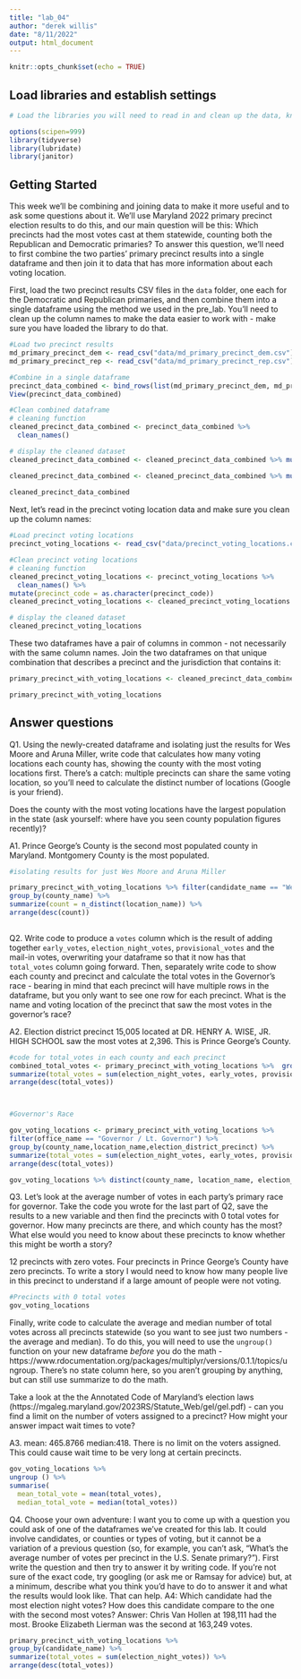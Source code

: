 ```yaml
---
title: "lab_04"
author: "derek willis"
date: "8/11/2022"
output: html_document
---
```


```r
knitr::opts_chunk$set(echo = TRUE)
```

## Load libraries and establish settings
```r
# Load the libraries you will need to read in and clean up the data, knowing that you can go back and add a library and re-run this block after you get a look at the dataframes.

options(scipen=999)
library(tidyverse)
library(lubridate)
library(janitor)

```

## Getting Started

This week we'll be combining and joining data to make it more useful and to ask some questions about it. We'll use Maryland 2022 primary precinct election results to do this, and our main question will be this: Which precincts had the most votes cast at them statewide, counting both the Republican and Democratic primaries? To answer this question, we'll need to first combine the two parties' primary precinct results into a single dataframe and then join it to data that has more information about each voting location.

First, load the two precinct results CSV files in the `data` folder, one each for the Democratic and Republican primaries, and then combine them into a single dataframe using the method we used in the pre_lab. You'll need to clean up the column names to make the data easier to work with - make sure you have loaded the library to do that.

```r
#Load two precinct results 
md_primary_precinct_dem <- read_csv("data/md_primary_precinct_dem.csv")
md_primary_precinct_rep <- read_csv("data/md_primary_precinct_rep.csv")

#Combine in a single dataframe
precinct_data_combined <- bind_rows(list(md_primary_precinct_dem, md_primary_precinct_rep))
View(precinct_data_combined)

#Clean combined dataframe
# cleaning function
cleaned_precinct_data_combined <- precinct_data_combined %>%
  clean_names()

# display the cleaned dataset
cleaned_precinct_data_combined <- cleaned_precinct_data_combined %>% mutate(county = as.character(county))

cleaned_precinct_data_combined <- cleaned_precinct_data_combined %>% mutate(election_district_precinct = as.character(election_district_precinct))
                                               
cleaned_precinct_data_combined
```

Next, let's read in the precinct voting location data and make sure you clean up the column names:

```r
#Load precinct voting locations
precinct_voting_locations <- read_csv("data/precinct_voting_locations.csv")

#Clean precinct voting locations
# cleaning function
cleaned_precinct_voting_locations <- precinct_voting_locations %>%
  clean_names() %>% 
mutate(precinct_code = as.character(precinct_code))
cleaned_precinct_voting_locations <- cleaned_precinct_voting_locations %>% mutate(county_code = as.character(county_code)) 

# display the cleaned dataset
cleaned_precinct_voting_locations
```

These two dataframes have a pair of columns in common - not necessarily with the same column names. Join the two dataframes on that unique combination that describes a precinct and the jurisdiction that contains it:

```r
primary_precinct_with_voting_locations <- cleaned_precinct_data_combined %>% left_join(cleaned_precinct_voting_locations, by=c("election_district_precinct"="precinct_code","county"= "county_code"))

primary_precinct_with_voting_locations
```

## Answer questions

Q1. Using the newly-created dataframe and isolating just the results for Wes Moore and Aruna Miller, write code that calculates how many voting locations each county has, showing the county with the most voting locations first. There's a catch: multiple precincts can share the same voting location, so you'll need to calculate the distinct number of locations (Google is your friend).

Does the county with the most voting locations have the largest population in the state (ask yourself: where have you seen county population figures recently)?

A1. Prince George's County is the second most populated county in Maryland. Montgomery County is the most populated. 

```r
#isolating results for just Wes Moore and Aruna Miller

primary_precinct_with_voting_locations %>% filter(candidate_name == "Wes Moore and Aruna Miller") %>% 
group_by(county_name) %>% 
summarize(count = n_distinct(location_name)) %>% 
arrange(desc(count))                                                                                                                                            
                                                                                                                                            


```


Q2. Write code to produce a `votes` column which is the result of adding together `early_votes`, `election_night_votes`, `provisional_votes` and the mail-in votes, overwriting your dataframe so that it now has that `total_votes` column going forward. Then, separately write code to show each county and precinct and calculate the total votes in the Governor's race - bearing in mind that each precinct will have multiple rows in the dataframe, but you only want to see one row for each precinct. What is the name and voting location of the precinct that saw the most votes in the governor's race? 

A2. Election district precinct 15,005 located at DR. HENRY A. WISE, JR. HIGH SCHOOL saw the most votes at 2,396. This is Prince George's County. 

```r
#code for total_votes in each county and each precinct
combined_total_votes <- primary_precinct_with_voting_locations %>%  group_by(election_district_precinct, location_name, county_name) %>% 
summarize(total_votes = sum(election_night_votes, early_votes, provisional_votes, mail_in_ballot_1_votes, mail_in_ballot_2_votes, count = n_distinct(location_name))) %>% 
arrange(desc(total_votes))



#Governor's Race

gov_voting_locations <- primary_precinct_with_voting_locations %>% 
filter(office_name == "Governor / Lt. Governor") %>% 
group_by(county_name,location_name,election_district_precinct) %>% 
summarize(total_votes = sum(election_night_votes, early_votes, provisional_votes, mail_in_ballot_1_votes, mail_in_ballot_2_votes)) %>% 
arrange(desc(total_votes))

gov_voting_locations %>% distinct(county_name, location_name, election_district_precinct)  


```

Q3. Let's look at the average number of votes in each party's primary race for governor. Take the code you wrote for the last part of Q2, save the results to a new variable and then find the precincts with 0 total votes for governor. How many precincts are there, and which county has the most? What else would you need to know about these precincts to know whether this might be worth a story?

12 precincts with zero votes. Four precincts in Prince George's County have zero precincts. To write a story I would need to know how many people live in this precinct to understand if a large amount of people were not voting. 
```r
#Precincts with 0 total votes
gov_voting_locations

```

Finally, write code to calculate the average and median number of total votes across all precincts statewide (so you want to see just two numbers - the average and median). To do this, you will need to use the `ungroup()` function on your new dataframe _before_ you do the math - https://www.rdocumentation.org/packages/multiplyr/versions/0.1.1/topics/ungroup. There's no state column here, so you aren't grouping by anything, but can still use summarize to do the math.

Take a look at the the Annotated Code of Maryland's election laws (https://mgaleg.maryland.gov/2023RS/Statute_Web/gel/gel.pdf) - can you find a limit on the number of voters assigned to a precinct? How might your answer impact wait times to vote?

A3. mean: 465.8766	median:418. There is no limit on the voters assigned. This could cause wait time to be very long at certain precincts. 

```r
gov_voting_locations %>% 
ungroup () %>% 
summarise(
  mean_total_vote = mean(total_votes),
  median_total_vote = median(total_votes))
```

Q4. Choose your own adventure: I want you to come up with a question you could ask of one of the dataframes we've created for this lab. It could involve candidates, or counties or types of voting, but it cannot be a variation of a previous question (so, for example, you can't ask, "What's the average number of votes per precinct in the U.S. Senate primary?"). First write the question and then try to answer it by writing code. If you're not sure of the exact code, try googling (or ask me or Ramsay for advice) but, at a minimum, describe what you think you'd have to do to answer it and what the results would look like. That can help.
A4: Which candidate had the most election night votes? How does this candidate compare to the one with the second most votes?
Answer: Chris Van Hollen at	198,111 had the most. Brooke Elizabeth Lierman was the second at 163,249	 votes. 

```r
primary_precinct_with_voting_locations %>% 
group_by(candidate_name) %>% 
summarize(total_votes = sum(election_night_votes)) %>% 
arrange(desc(total_votes))  
```
